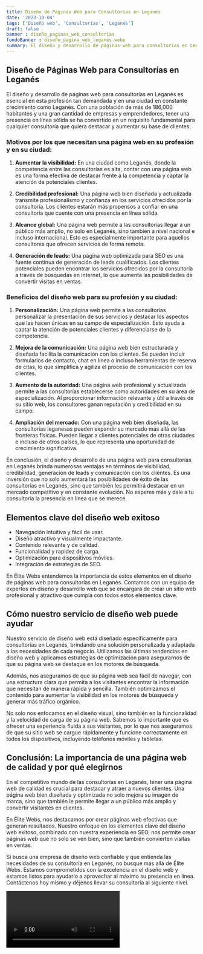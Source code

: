 ```yaml
---
title: Diseño de Páginas Web para Consultorías en Leganés
date: '2023-10-04'
tags: ['Diseño web', 'Consultorías', 'Leganés']
draft: false
banner : diseño_paginas_web_consultorías
fondoBanner : diseño_pagina_web_leganés.webp
summary: El diseño y desarrollo de páginas web para consultorías en Leganés es esencial en esta profesión tan demandada y en una ciudad en constante crecimiento como Leganés. Con una población de más de 186,000 habitantes y una gran cantidad de empresas y emprendedores, tener una presencia en línea sólida se ha convertido en un requisito fundamental para cualquier consultoría que quiera destacar y aumentar su base de clientes.
---
```


## Diseño de Páginas Web para Consultorías en Leganés

El diseño y desarrollo de páginas web para consultorías en Leganés es esencial en esta profesión tan demandada y en una ciudad en constante crecimiento como Leganés. Con una población de más de 186,000 habitantes y una gran cantidad de empresas y emprendedores, tener una presencia en línea sólida se ha convertido en un requisito fundamental para cualquier consultoría que quiera destacar y aumentar su base de clientes.

### Motivos por los que necesitan una página web en su profesión y en su ciudad:

1. **Aumentar la visibilidad:** En una ciudad como Leganés, donde la competencia entre las consultorías es alta, contar con una página web es una forma efectiva de destacar frente a la competencia y captar la atención de potenciales clientes.

2. **Credibilidad profesional:** Una página web bien diseñada y actualizada transmite profesionalismo y confianza en los servicios ofrecidos por la consultoría. Los clientes estarán más propensos a confiar en una consultoría que cuente con una presencia en línea sólida.

3. **Alcance global:** Una página web permite a las consultorías llegar a un público más amplio, no solo en Leganés, sino también a nivel nacional e incluso internacional. Esto es especialmente importante para aquellos consultores que ofrecen servicios de forma remota.

4. **Generación de leads:** Una página web optimizada para SEO es una fuente continua de generación de leads cualificados. Los clientes potenciales pueden encontrar los servicios ofrecidos por la consultoría a través de búsquedas en internet, lo que aumenta las posibilidades de convertir visitas en ventas.

### Beneficios del diseño web para su profesión y su ciudad:

1. **Personalización:** Una página web permite a las consultorías personalizar la presentación de sus servicios y destacar los aspectos que las hacen únicas en su campo de especialización. Esto ayuda a captar la atención de potenciales clientes y diferenciarse de la competencia.

2. **Mejora de la comunicación:** Una página web bien estructurada y diseñada facilita la comunicación con los clientes. Se pueden incluir formularios de contacto, chat en línea o incluso herramientas de reserva de citas, lo que simplifica y agiliza el proceso de comunicación con los clientes.

3. **Aumento de la autoridad:** Una página web profesional y actualizada permite a las consultorías establecerse como autoridades en su área de especialización. Al proporcionar información relevante y útil a través de su sitio web, los consultores ganan reputación y credibilidad en su campo.

4. **Ampliación del mercado:** Con una página web bien diseñada, las consultorías leganesas pueden expandir su mercado más allá de las fronteras físicas. Pueden llegar a clientes potenciales de otras ciudades e incluso de otros países, lo que representa una oportunidad de crecimiento significativa.

En conclusión, el diseño y desarrollo de una página web para consultorías en Leganés brinda numerosas ventajas en términos de visibilidad, credibilidad, generación de leads y comunicación con los clientes. Es una inversión que no solo aumentará las posibilidades de éxito de las consultorías en Leganés, sino que también les permitirá destacar en un mercado competitivo y en constante evolución. No esperes más y dale a tu consultoría la presencia en línea que se merece.

<GifSeo />

<Cta />

## Elementos clave del diseño web exitoso

- Navegación intuitiva y fácil de usar.
- Diseño atractivo y visualmente impactante.
- Contenido relevante y de calidad.
- Funcionalidad y rapidez de carga.
- Optimización para dispositivos móviles.
- Integración de estrategias de SEO.

En Élite Webs entendemos la importancia de estos elementos en el diseño de páginas web para consultorías en Leganés. Contamos con un equipo de expertos en diseño y desarrollo web que se encargará de crear un sitio web profesional y atractivo que cumpla con todos estos elementos clave.

## Cómo nuestro servicio de diseño web puede ayudar

Nuestro servicio de diseño web está diseñado específicamente para consultorías en Leganés, brindando una solución personalizada y adaptada a las necesidades de cada negocio. Utilizamos las últimas tendencias en diseño web y aplicamos estrategias de optimización para asegurarnos de que su página web se destaque en los motores de búsqueda.

Además, nos aseguramos de que su página web sea fácil de navegar, con una estructura clara que permita a los visitantes encontrar la información que necesitan de manera rápida y sencilla. También optimizamos el contenido para aumentar la visibilidad en los motores de búsqueda y generar más tráfico orgánico.

No solo nos enfocamos en el diseño visual, sino también en la funcionalidad y la velocidad de carga de su página web. Sabemos lo importante que es ofrecer una experiencia fluida a sus visitantes, por lo que nos aseguramos de que su sitio web se cargue rápidamente y funcione correctamente en todos los dispositivos, incluyendo teléfonos móviles y tabletas.

## Conclusión: La importancia de una página web de calidad y por qué elegirnos

En el competitivo mundo de las consultorías en Leganés, tener una página web de calidad es crucial para destacar y atraer a nuevos clientes. Una página web bien diseñada y optimizada no solo mejora su imagen de marca, sino que también le permite llegar a un público más amplio y convertir visitantes en clientes.

En Élite Webs, nos destacamos por crear páginas web efectivas que generan resultados. Nuestro enfoque en los elementos clave del diseño web exitoso, combinado con nuestra experiencia en SEO, nos permite crear páginas web que no solo se ven bien, sino que también convierten visitas en ventas.

Si busca una empresa de diseño web confiable y que entienda las necesidades de su consultoría en Leganés, no busque más allá de Élite Webs. Estamos comprometidos con la excelencia en el diseño web y estamos listos para ayudarlo a aprovechar al máximo su presencia en línea. Contáctenos hoy mismo y déjenos llevar su consultoría al siguiente nivel.

<Video />

<CtaBot job='Consultorías' city='Leganés'/>

<Gmaps query='Leganés+españa+maps' />